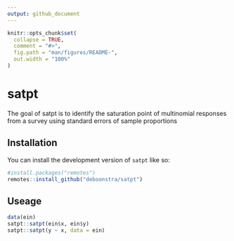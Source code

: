```yaml
---
output: github_document
---
```


<!-- README.md is generated from README.Rmd. Please edit that file -->

```r
knitr::opts_chunk$set(
  collapse = TRUE,
  comment = "#>",
  fig.path = "man/figures/README-",
  out.width = "100%"
)
```

# satpt

<!-- badges: start -->
<!-- badges: end -->

The goal of satpt is to identify the saturation point of multinomial responses from a survey using standard errors of sample proportions

## Installation

You can install the development version of `satpt` like so:

``` r
#install.packages("remotes")
remotes::install_github("deboonstra/satpt")
```

## Useage
``` r
data(ein)
satpt::satpt(ein$x, ein$y)
satpt::satpt(y ~ x, data = ein)
```